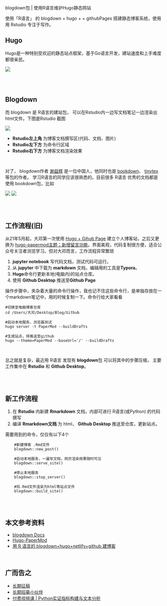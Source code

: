 blogdown包 \| 使用R语言维护Hugo静态网站

使用「R语言」 的 blogdown + hugo + + githubPages 搭建静态博客系统，使用用 Rstudio 专注于写作。

## Hugo

Hugo是一种特别受欢迎的静态站点框架，基于Go语言开发，建站速度和上手难度都很亲民。

![](img/hugo.png)

<br><br>

## Blogdown

而 blogdown 是 R语言的建站包， 可以在Rstudio内一边写文档笔记一边渲染出html文件。下图是Rstudio 截图

![](img/Rstudio_blogdown_panel.png)

-   **Rstudio左上角** 为博客文档撰写区(代码、文档、图片)
-   **Rstudio左下方** 为命令行区域
-   **Rstudio右下方** 为博客文档渲染效果

<br>

对了， blogdown作者 [谢益辉](https://yihui.org/en/) 是一位中国人，他同时也是 [bookdown](https://bookdown.org/)、 [tinytex](https://yihui.org/tinytex/) 等包的作者。 学习R语言的同学应该很熟悉的。目前很多 R语言 优秀的文档都是使用 bookdown包，比如

![](img/blogdown_gallery1.png) ![](img/blogdown_gallery2.png)

<br><br>

## 工作流程(旧)

从21年5月起，大邓第一次使用 [Hugo + Gihub Page](https://hidadeng.github.io/blog/hugo_website_test/) 建立个人博客站，之后又更换为 [hugo-papermod主题；新增留言功能](https://hidadeng.github.io/blog/blog_add_comments_function/)。界面美观，代码复制很方便，适合公众号关注者浏览学习。但对大邓而言，工作流程异常繁琐

1.  **jupyter notebook** 写代码文档，测试代码可运行。
2.  从 **jupyter** 中下载为 **markdown** 文档，编辑用的工具是**Typora**。
3.  **Hugo**命令行更新本地(电脑内)的站点仓库。
4.  使用 **Github Desktop** 推送至**Github Page**

操作步骤中，夹杂着大量的命令行操作，我也记不住这些命令行，是单独存放在一个markdown笔记中，用的时候复制一下。命令行给大家看看

    #切换至电脑博客仓库
    cd /Users/大邓/Desktop/Blog/Github

    #启动本地服务，浏览器测试
    hugo server -t PaperMod --buildDrafts

    #生成站点，待推送至github
    hugo --theme=PaperMod --baseUrl='/' --buildDrafts

<br>

总之就是复杂，最近用 R语言 发现有 **blogdown**包 可以将其中的步骤压缩， 主要工作集中在 **Rstudio** 和 **Github Desktop**。

<br><br>

## 新工作流程

1.  在 **Rstudio** 内新建 **Rmarkdown** 文档，内部可进行 R语言(或Python) 的代码撰写
2.  编译 **Rmarkdown文档** 为 html， **Github Desktop** 推送至仓库，更新站点。

需要用到的命令，仅仅有以下4个

        #新建博客 .Rmd文件
        blogdown::new_post()

        #启动本地服务，一遍写文档，网页渲染效果随时可见
        blogdown::serve_site()

        #停止本地服务
        blogdown::stop_server()

        #将.Rmd文件渲染为html等站点文件
        blogdown::build_site()

<br><br>

## 本文参考资料

-   [blogdown Docs](https://bookdown.org/yihui/blogdown/)
-   [Hugo-PaperMod](https://themes.gohugo.io/themes/hugo-papermod/)
-   [用 R 语言的 blogdown+hugo+netlify+github 建博客](https://cosx.org/2018/01/build-blog-with-blogdown-hugo-netlify-github/)

<br>

## 广而告之

-   [长期征稿](https://hidadeng.github.io/blog/call_for_paper/)
-   [长期招募小伙伴](https://hidadeng.github.io/blog/we_need_you/)
-   [付费视频课 \| Python实证指标构建与文本分析](https://hidadeng.github.io/blog/management_python_course/)
